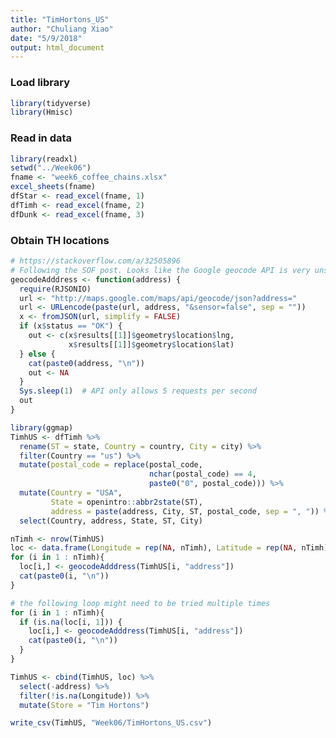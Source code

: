 ```yaml
---
title: "TimHortons_US"
author: "Chuliang Xiao"
date: "5/9/2018"
output: html_document
---
```


### Load library  
```r
library(tidyverse)
library(Hmisc)
```

### Read in data  
```r
library(readxl)
setwd("../Week06")
fname <- "week6_coffee_chains.xlsx"
excel_sheets(fname)
dfStar <- read_excel(fname, 1)
dfTimh <- read_excel(fname, 2)
dfDunk <- read_excel(fname, 3)
```

### Obtain TH locations
```r
# https://stackoverflow.com/a/32505896
# Following the SOF post. Looks like the Google geocode API is very unstable
geocodeAdddress <- function(address) {
  require(RJSONIO)
  url <- "http://maps.google.com/maps/api/geocode/json?address="
  url <- URLencode(paste(url, address, "&sensor=false", sep = ""))
  x <- fromJSON(url, simplify = FALSE)
  if (x$status == "OK") {
    out <- c(x$results[[1]]$geometry$location$lng,
             x$results[[1]]$geometry$location$lat)
  } else {
    cat(paste0(address, "\n"))
    out <- NA
  }
  Sys.sleep(1)  # API only allows 5 requests per second
  out
}

library(ggmap)
TimhUS <- dfTimh %>% 
  rename(ST = state, Country = country, City = city) %>%
  filter(Country == "us") %>% 
  mutate(postal_code = replace(postal_code, 
                               nchar(postal_code) == 4, 
                               paste0("0", postal_code))) %>% 
  mutate(Country = "USA",
         State = openintro::abbr2state(ST),
         address = paste(address, City, ST, postal_code, sep = ", ")) %>% 
  select(Country, address, State, ST, City)

nTimh <- nrow(TimhUS)
loc <- data.frame(Longitude = rep(NA, nTimh), Latitude = rep(NA, nTimh))
for (i in 1 : nTimh){
  loc[i,] <- geocodeAdddress(TimhUS[i, "address"])
  cat(paste0(i, "\n"))
}

# the following loop might need to be tried multiple times
for (i in 1 : nTimh){
  if (is.na(loc[i, 1])) {
    loc[i,] <- geocodeAdddress(TimhUS[i, "address"])
    cat(paste0(i, "\n"))
  }
}

TimhUS <- cbind(TimhUS, loc) %>% 
  select(-address) %>% 
  filter(!is.na(Longitude)) %>% 
  mutate(Store = "Tim Hortons")

write_csv(TimhUS, "Week06/TimHortons_US.csv")
```

